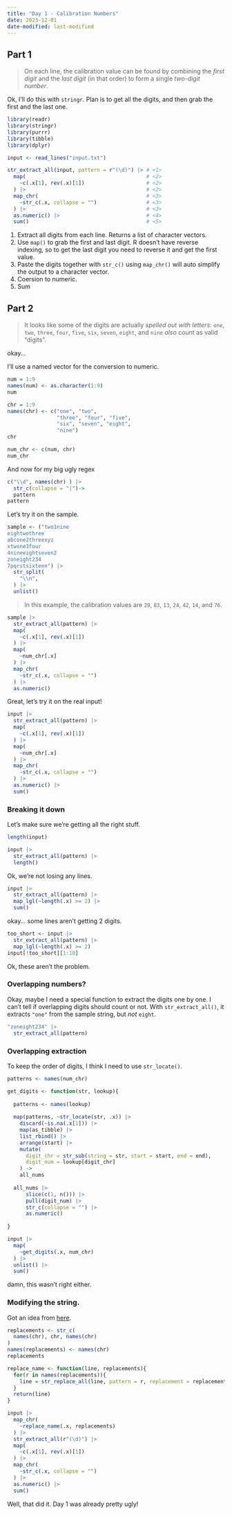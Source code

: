 ```yaml
---
title: "Day 1 - Calibration Numbers"
date: 2023-12-01
date-modified: last-modified
---
```


## Part 1

> On each line, the calibration value can be found by combining the *first digit* and the *last digit* (in that order) to form a single *two-digit number*.

Ok, I'll do this with `stringr`. Plan is to get all the digits, and then grab the first and the last one.

```r
library(readr)
library(stringr)
library(purrr)
library(tibble)
library(dplyr)
```

```r
input <- read_lines("input.txt")
```

```r
str_extract_all(input, pattern = r"(\d)") |> # <1> 
  map(                                       # <2>
    ~c(.x[1], rev(.x)[1])                    # <2>
  ) |>                                       # <2>
  map_chr(                                   # <3>
    ~str_c(.x, collapse = "")                # <3>
  ) |>                                       # <3>
  as.numeric() |>                            # <4>
  sum()                                      # <5>
```

1.  Extract all digits from each line. Returns a list of character vectors.
2.  Use `map()` to grab the first and last digit. R doesn't have reverse indexing, so to get the last digit you need to reverse it and get the first value.
3.  Paste the digits together with `str_c()` using `map_chr()` will auto simplify the output to a character vector.
4.  Coersion to numeric.
5.  Sum

## Part 2

> It looks like some of the digits are actually *spelled out with letters*: `one`, `two`, `three`, `four`, `five`, `six`, `seven`, `eight`, and `nine` *also* count as valid "digits".

okay...

I'll use a named vector for the conversion to numeric.

```r
num = 1:9
names(num) <- as.character(1:9)
num
```

```r
chr = 1:9
names(chr) <- c("one", "two",
                "three", "four", "five",
                "six", "seven", "eight",
                "nine")
chr
```

```r
num_chr <- c(num, chr)
num_chr
```

And now for my big ugly regex

```r
c("\\d", names(chr) ) |> 
  str_c(collapse = "|")->
  pattern
pattern
```

Let's try it on the sample.

```r
sample <- ("two1nine
eightwothree
abcone2threexyz
xtwone3four
4nineeightseven2
zoneight234
7pqrstsixteen") |> 
  str_split(
    "\\n",
  ) |> 
  unlist()
```

> In this example, the calibration values are `29`, `83`, `13`, `24`, `42`, `14`, and `76`.

```r
sample |> 
  str_extract_all(pattern) |> 
  map(
    ~c(.x[1], rev(.x)[1])
  ) |> 
  map(
    ~num_chr[.x]
  ) |> 
  map_chr(
    ~str_c(.x, collapse = "")
  ) |> 
  as.numeric() 
```

Great, let's try it on the real input!

```r
input |> 
  str_extract_all(pattern) |> 
  map(
    ~c(.x[1], rev(.x)[1])
  ) |> 
  map(
    ~num_chr[.x]
  ) |> 
  map_chr(
    ~str_c(.x, collapse = "")
  ) |> 
  as.numeric() |> 
  sum()
```

### Breaking it down

Let's make sure we're getting all the right stuff.

```r
length(input)
```

```r
input |> 
  str_extract_all(pattern) |> 
  length()
```

Ok, we're not losing any lines.

```r
input |> 
  str_extract_all(pattern) |> 
  map_lgl(~length(.x) >= 2) |> 
  sum()
```

okay... some lines aren't getting 2 digits.

```r
too_short <- input |> 
  str_extract_all(pattern) |> 
  map_lgl(~length(.x) >= 2) 
input[!too_short][1:10]
```

Ok, these aren't the problem.

### Overlapping numbers?

Okay, maybe I need a special function to extract the digits one by one. I can't tell if overlapping digits should count or not. With `str_extract_all()`, it extracts `"one"` from the sample string, but *not* `eight`.

```r
"zoneight234" |> 
  str_extract_all(pattern)
```

### Overlapping extraction

To keep the order of digits, I think I need to use `str_locate()`.

```r
patterns <- names(num_chr)
```

```r
get_digits <- function(str, lookup){
  
  patterns <- names(lookup)
  
  map(patterns, ~str_locate(str, .x)) |> 
    discard(~is.na(.x[1])) |> 
    map(as_tibble) |> 
    list_rbind() |> 
    arrange(start) |> 
    mutate(
      digit_chr = str_sub(string = str, start = start, end = end),
      digit_num = lookup[digit_chr]
    ) ->
    all_nums
  
  all_nums |> 
      slice(c(1, n())) |> 
      pull(digit_num) |> 
      str_c(collapse = "") |> 
      as.numeric()
            
}
```

```r
input |> 
  map(
    ~get_digits(.x, num_chr)
  ) |> 
  unlist() |> 
  sum()
```

damn, this wasn't right either.

### Modifying the string.

Got an idea from [here](https://github.com/fuglede/adventofcode/blob/master/2023/day01/solutions.py).

```r
replacements <- str_c(
  names(chr), chr, names(chr)
)
names(replacements) <- names(chr)
replacements
```

```r
replace_name <- function(line, replacements){
  for(r in names(replacements)){
    line = str_replace_all(line, pattern = r, replacement = replacements[r])
  }
  return(line)
}
```

```r
input |> 
  map_chr(
    ~replace_name(.x, replacements)
  ) |> 
  str_extract_all(r"(\d)") |> 
  map(
    ~c(.x[1], rev(.x)[1])
  ) |> 
  map_chr(
    ~str_c(.x, collapse = "")
  ) |> 
  as.numeric() |> 
  sum()
```

Well, that did it. Day 1 was already pretty ugly!
